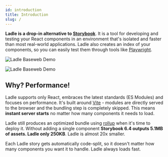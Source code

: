 ```yaml
---
id: introduction
title: Introduction
slug: /
---
```



**Ladle is a drop-in alternative to <a href="https://storybook.js.org/">Storybook</a>**. It is a tool for developing and testing your React components in an environment that's isolated and faster than most real-world applications. Ladle also creates an index of your components, so you can easily test them through tools like <a href="https://playwright.dev/">Playwright</a>.

<Image img={imgBaseweb} alt="Ladle Baseweb Demo" />

![Ladle Baseweb Demo](./img/ladle-baseweb.png)


## Why? Performance!

Ladle supports only React, embraces the latest standards (ES Modules) and focuses on performance. It's built around [Vite](https://vitejs.dev/) - modules are directly served to the browser and the bundling step is completely skipped. This means **instant server starts** no matter how many components it needs to load.

Ladle still produces an optimized bundle using [rollup](https://rollupjs.org/guide/en/) when it's time to deploy it. Without adding a single component **Storybook 6.4 outputs 5.1MB of assets. Ladle only 250KB**. Ladle is almost 20x smaller.

Each Ladle story gets automatically code-split, so it doesn't matter how many components you want it to handle. Ladle always loads fast.
